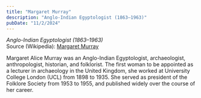 ```yaml
---
title: "Margaret Murray"
description: "Anglo-Indian Egyptologist (1863–1963)"
pubDate: "11/2/2024"
---
```


*Anglo-Indian Egyptologist (1863–1963)*  
Source (Wikipedia): [Margaret Murray][1]

Margaret Alice Murray was an Anglo-Indian Egyptologist, archaeologist, anthropologist, historian, and folklorist. The first woman to be appointed as a lecturer in archaeology in the United Kingdom, she worked at University College London (UCL) from 1898 to 1935. She served as president of the Folklore Society from 1953 to 1955, and published widely over the course of her career.

[1]: https://en.wikipedia.org/wiki/Margaret_Murray
